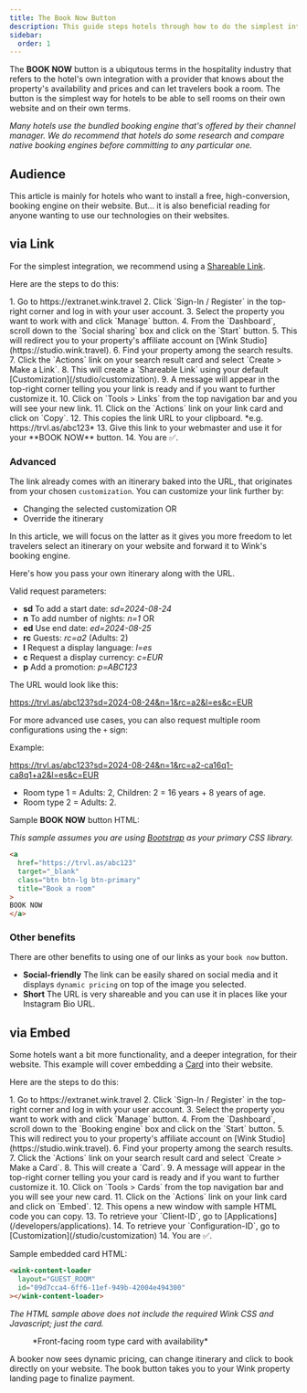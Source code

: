 ```yaml
---
title: The Book Now Button
description: This guide steps hotels through how to do the simplest integration with Wink with a 'Book Now' button.
sidebar:
  order: 1
---
```



The **BOOK NOW** button is a ubiqutous terms in the hospitality industry that refers to the hotel's own integration with a provider that knows about the property's availability and prices and can let travelers book a room. The button is the simplest way for hotels to be able to sell rooms on their own website and on their own terms.

*Many hotels use the bundled booking engine that's offered by their channel manager. We do recommend that hotels do some research and compare native booking engines before committing to any particular one.*

## Audience

This article is mainly for hotels who want to install a free, high-conversion, booking engine on their website. 
But... it is also beneficial reading for anyone wanting to use our technologies on their websites.

## via Link

For the simplest integration, we recommend using a [Shareable Link](/studio/shareable-links).

Here are the steps to do this:

<Steps>
1. Go to https://extranet.wink.travel
2. Click `Sign-In / Register` in the top-right corner  and log in with your user account.
3. Select the property you want to work with and click `Manage` button.
4. From the `Dashboard`, scroll down to the `Social sharing` box and click on the `Start` button. 
5. This will redirect you to your property's affiliate account on [Wink Studio](https://studio.wink.travel).
6. Find your property among the search results.
7. Click the `Actions` link on your search result card and select `Create > Make a Link`.
8. This will create a `Shareable Link` using your default [Customization](/studio/customization).
9. A message will appear in the top-right corner telling you your link is ready and if you want to further customize it.
10. Click on `Tools > Links` from the top navigation bar and you will see your new link.
11. Click on the `Actions` link on your link card and click on `Copy`. 
12. This copies the link URL to your clipboard. *e.g. https://trvl.as/abc123*
13. Give this link to your webmaster and use it for your **BOOK NOW** button.
14. You are ✅.
</Steps>

### Advanced

The link already comes with an itinerary baked into the URL, that originates from your chosen `customization`. 
You can customize your link further by: 

- Changing the selected customization OR 
- Override the itinerary

In this article, we will focus on the latter as it gives you more freedom to let travelers select an itinerary on your website and forward it to Wink's booking engine.

Here's how you pass your own itinerary along with the URL.

Valid request parameters:

- **sd** To add a start date: *sd=2024-08-24*
- **n** To add number of nights: *n=1* OR
- **ed** Use end date: *ed=2024-08-25*
- **rc** Guests: *rc=a2* (Adults: 2)
- **l** Request a display language: *l=es*
- **c** Request a display currency: *c=EUR*
- **p** Add a promotion: *p=ABC123*

The URL would look like this:

https://trvl.as/abc123?sd=2024-08-24&n=1&rc=a2&l=es&c=EUR

For more advanced use cases, you can also request multiple room configurations using the `+` sign: 

Example: 

https://trvl.as/abc123?sd=2024-08-24&n=1&rc=a2-ca16q1-ca8q1+a2&l=es&c=EUR

- Room type 1 = Adults: 2, Children: 2 = 16 years + 8 years of age. 
- Room type 2 = Adults: 2.

Sample **BOOK NOW** button HTML:

*This sample assumes you are using [Bootstrap](https://getbootstrap.com) as your primary CSS library.*

```html
<a 
  href="https://trvl.as/abc123" 
  target="_blank" 
  class="btn btn-lg btn-primary" 
  title="Book a room"
>
BOOK NOW
</a>
```

### Other benefits

There are other benefits to using one of our links as your `book now` button.

- **Social-friendly** The link can be easily shared on social media and it displays `dynamic pricing` on top of the image you selected.
- **Short** The URL is very shareable and you can use it in places like your Instagram Bio URL.

## via Embed

Some hotels want a bit more functionality, and a deeper integration, for their website. This example will cover embedding a [Card](/studio/cards) into their website.

Here are the steps to do this:

<Steps>
1. Go to https://extranet.wink.travel
2. Click `Sign-In / Register` in the top-right corner  and log in with your user account.
3. Select the property you want to work with and click `Manage` button.
4. From the `Dashboard`, scroll down to the `Booking engine` box and click on the `Start` button. 
5. This will redirect you to your property's affiliate account on [Wink Studio](https://studio.wink.travel).
6. Find your property among the search results.
7. Click the `Actions` link on your search result card and select `Create > Make a Card`.
8. This will create a `Card`.
9. A message will appear in the top-right corner telling you your card is ready and if you want to further customize it.
10. Click on `Tools > Cards` from the top navigation bar and you will see your new card.
11. Click on the `Actions` link on your link card and click on `Embed`. 
12. This opens a new window with sample HTML code you can copy.
13. To retrieve your `Client-ID`, go to [Applications](/developers/applications).
14. To retrieve your `Configuration-ID`, go to [Customization](/studio/customization)
14. You are ✅.
</Steps>

Sample embedded card HTML:

```html
<wink-content-loader
  layout="GUEST_ROOM"
  id="09d7cca4-6ff6-11ef-949b-42004e494300"
></wink-content-loader>
```

*The HTML sample above does not include the required Wink CSS and Javascript; just the card.*

<figure>
<CloudinaryImage 
      width="350"
      height="829"
      resize="scale"
      quality="best"
      alt="Card preview"
      src="academy/card-example" 
      errorImage="noimage_opaque_nyrtl0.png"
    />
    <figcaption>*Front-facing room type card with availability*</figcaption>
</figure>

A booker now sees dynamic pricing, can change itinerary and click to book directly on your website. The book button takes you to your Wink property landing page to finalize payment.